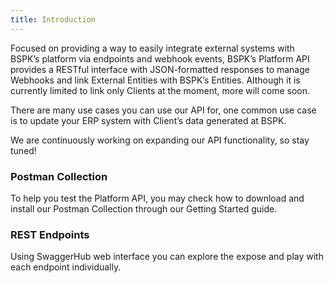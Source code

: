 ```yaml
---
title: Introduction
---
```


Focused on providing a way to easily integrate external systems with BSPK’s platform via endpoints and webhook events, BSPK’s Platform API provides a RESTful interface with JSON-formatted responses to manage Webhooks and link External Entities with BSPK’s Entities. Although it is currently limited to link only Clients at the moment, more will come soon.

There are many use cases you can use our API for, one common use case is to update your ERP system with Client’s data generated at BSPK.

We are continuously working on expanding our API functionality, so stay tuned!

### Postman Collection
To help you test the Platform API, you may check how to download and install our Postman Collection through our Getting Started guide.

### REST Endpoints

<CardGroup cols={1}>
  <Card
    title="Explore Endpoints"
    icon="book"
    href="https://app.swaggerhub.com/apis-docs/BSPK/platform-api"
  >
    Using SwaggerHub web interface you can explore the expose and play with each endpoint individually.
  </Card>
</CardGroup>